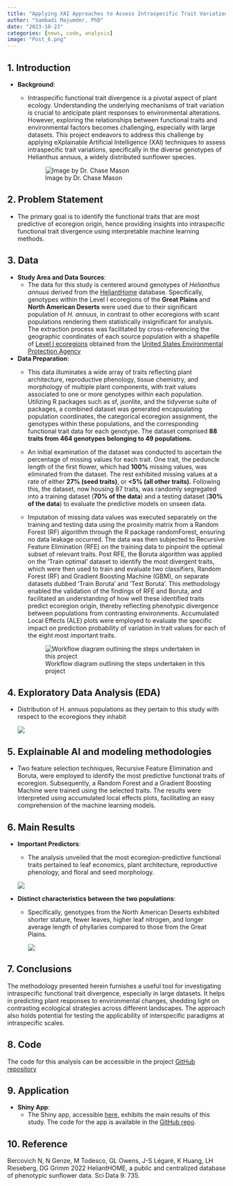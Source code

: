 ```yaml
---
title: "Applying XAI Approaches to Assess Intraspecific Trait Variation in Ecology"
author: "Sambadi Majumder, PhD"
date: "2023-10-23"
categories: [news, code, analysis]
image: "Post_6.png"
---
```


## 1. **Introduction**

-   **Background**:
    -   Intraspecific functional trait divergence is a pivotal aspect of plant ecology. Understanding the underlying mechanisms of trait variation is crucial to anticipate plant responses to environmental alterations. However, exploring the relationships between functional traits and environmental factors becomes challenging, especially with large datasets. This project endeavors to address this challenge by applying eXplainable Artificial Intelligence (XAI) techniques to assess intraspecific trait variations, specifically in the diverse genotypes of Helianthus annuus, a widely distributed sunflower species.

        ![Image by Dr. Chase Mason](Image%20(2).jpg)

## 2. **Problem Statement**

-   The primary goal is to identify the functional traits that are most predictive of ecoregion origin, hence providing insights into intraspecific functional trait divergence using interpretable machine learning methods.

## 3. **Data**

-   **Study Area and Data Sources**:
    -   The data for this study is centered around genotypes of *Helianthus annuus* derived from the [HeliantHome](http://www.helianthome.org/) database. Specifically, genotypes within the Level I ecoregions of the **Great Plains** and **North American Deserts** were used due to their significant population of *H. annuus*, in contrast to other ecoregions with scant populations rendering them statistically insignificant for analysis. The extraction process was facilitated by cross-referencing the geographic coordinates of each source population with a shapefile of [Level I ecoregions](https://www.epa.gov/eco-research/ecoregions-north-america#:~:text=Level%20I%20ecological%20regions%20are,Temperate%20Sierras%2C%20Tropical%20Dry%20Forests) obtained from the [United States Environmental Protection Agency](https://www.epa.gov/eco-research/ecoregions)
-   **Data Preparation**:
    -   This data illuminates a wide array of traits reflecting plant architecture, reproductive phenology, tissue chemistry, and morphology of multiple plant components, with trait values associated to one or more genotypes within each population. Utilizing R packages such as sf, jsonlite, and the tidyverse suite of packages, a combined dataset was generated encapsulating population coordinates, the categorical ecoregion assignment, the genotypes within these populations, and the corresponding functional trait data for each genotype. The dataset comprised **88 traits from 464 genotypes belonging to 49 populations.**

    -   An initial examination of the dataset was conducted to ascertain the percentage of missing values for each trait. One trait, the peduncle length of the first flower, which had **100%** missing values, was eliminated from the dataset. The rest exhibited missing values at a rate of either **27% (seed traits)**, or **\<5% (all other traits).** Following this, the dataset, now housing 87 traits, was randomly segregated into a training dataset (**70% of the data**) and a testing dataset (**30% of the data**) to evaluate the predictive models on unseen data.

    -   Imputation of missing data values was executed separately on the training and testing data using the proximity matrix from a Random Forest (RF) algorithm through the R package randomForest, ensuring no data leakage occurred. The data was then subjected to Recursive Feature Elimination (RFE) on the training data to pinpoint the optimal subset of relevant traits. Post RFE, the Boruta algorithm was applied on the 'Train optimal' dataset to identify the most divergent traits, which were then used to train and evaluate two classifiers, Random Forest (RF) and Gradient Boosting Machine (GBM), on separate datasets dubbed 'Train Boruta' and 'Test Boruta'. This methodology enabled the validation of the findings of RFE and Boruta, and facilitated an understanding of how well these identified traits predict ecoregion origin, thereby reflecting phenotypic divergence between populations from contrasting environments. Accumulated Local Effects (ALE) plots were employed to evaluate the specific impact on prediction probability of variation in trait values for each of the eight most important traits.

        ![Workflow diagram outlining the steps undertaken in this project](Workflow_post6.png)

## 4. **Exploratory Data Analysis (EDA)**

-   Distribution of H. annuus populations as they pertain to this study with respect to the ecoregions they inhabit

    ![](Post_6.png)

## 5. Explainable AI and modeling methodologies

-   Two feature selection techniques, Recursive Feature Elimination and Boruta, were employed to identify the most predictive functional traits of ecoregion. Subsequently, a Random Forest and a Gradient Boosting Machine were trained using the selected traits. The results were interpreted using accumulated local effects plots, facilitating an easy comprehension of the machine learning models.

## 6. Main **Results**

-   **Important Predictors**:

    -   The analysis unveiled that the most ecoregion-predictive functional traits pertained to leaf economics, plant architecture, reproductive phenology, and floral and seed morphology.

    ![](Figure%207.jpg)

-   **Distinct characteristics between the two populations**:

    -   Specifically, genotypes from the North American Deserts exhibited shorter stature, fewer leaves, higher leaf nitrogen, and longer average length of phyllaries compared to those from the Great Plains.

        ![](Figure%208.jpg)

## 7. Conclusions

The methodology presented herein furnishes a useful tool for investigating intraspecific functional trait divergence, especially in large datasets. It helps in predicting plant responses to environmental changes, shedding light on contrasting ecological strategies across different landscapes. The approach also holds potential for testing the applicability of interspecific paradigms at intraspecific scales.

## 8. Code

The code for this analysis can be accessible in the project [GitHub repository](https://github.com/SamMajumder/Applying-XAI-approaches-to-ecology)

## 9. **Application**

-   **Shiny App**:
    -   The Shiny app, accessible [here](https://sammajumder.shinyapps.io/TraitDivergenceIntraSpecific/), exhibits the main results of this study. The code for the app is available in the [GitHub repo](https://github.com/SamMajumder/Applying-XAI-approaches-to-ecology-Shiny).

## 10. Reference

Bercovich N, N Genze, M Todesco, GL Owens, J-S Légaré, K Huang, LH Rieseberg, DG Grimm 2022 HeliantHOME, a public and centralized database of phenotypic sunflower data. Sci Data 9: 735.

## 
